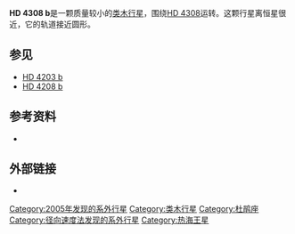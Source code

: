 {{Planetbox begin
| name=HD 4308 b
}}
{{Planetbox image
| image = HD 4308 b Hot SuperEarth.png
| caption = 艺术家笔下的HD 4308 b想象图
}}
{{Planetbox star
| star = [[HD_4308|HD 4308]]
| constell = [[杜鹃座|杜鹃座]]
| RA = {{RA|00|44|39.2677}}
| DEC = {{DEC|–65|38|58.280}}
| dist_ly = 71.39 
| dist_pc = 21.9
| class = G5V
}}
{{Planetbox orbit
| semimajor=0.115±0.096
| semimajor_gigameter = 17.2
| periastron = 0.115
| periastron_gigameter = 17.2
| apastron = 0.115
| apastron_gigameter = 17.2
| eccentricity=0.00±0.01
| period=15.56±0.02
| period_year = 0.04260
| speed = 80.7
| ang_dist=5.205
| arg_peri=359±47
| t_peri=2,453,314.70<br/>±2.0
| semi-amp=4.07±0.2
}}
{{Planetbox character
| mass=>0.0442
| mass_earth = >14
}}
{{Planetbox discovery
| discovery_date=2005年8月22日
| discovery_method=[[多普勒光谱学|多普勒光谱学]]
| discovery_site = [[美国|美国]][[加利福尼亚|加利福尼亚]]
| discoverers=[[斯特凡·乌德里|斯特凡·乌德里]]等人
| discovery_status=已出版
}}
{{Planetbox reference
| star = HD+4308
| planet = b
}}
{{Planetbox end}}

'''HD 4308 b'''是一颗质量较小的[[类木行星|类木行星]]，围绕[[HD_4308|HD 4308]]运转。这颗行星离恒星很近，它的轨道接近圆形。

== 参见 ==
* [[HD_4203_b|HD 4203 b]]
* [[HD_4208_b|HD 4208 b]]

== 参考资料 ==
{{reflist}}

*{{cite journal | url=http://www.edpsciences.org/articles/aa/abs/2006/07/aa4084-05/aa4084-05.html | author=Udry ''et al.'' | title=The HARPS search for southern extra-solar planets V. A 14 Earth-masses planet orbiting HD 4308 | journal=[[Astronomy_and_Astrophysics|Astronomy and Astrophysics]] | volume=447 | year=2006 | pages=361–367 | doi=10.1051/0004-6361:20054084 | last2=Mayor | first2=M. | last3=Benz | first3=W. | last4=Bertaux | first4=J.-L. | last5=Bouchy | first5=F. | last6=Lovis | first6=C. | last7=Mordasini | first7=C. | last8=Pepe | first8=F. | last9=Queloz | first9=D. | bibcode=2006A&A...447..361U | arxiv=astro-ph/0510354 | deadurl=yes | archiveurl=https://web.archive.org/web/20060919033322/http://www.edpsciences.org/articles/aa/abs/2006/07/aa4084-05/aa4084-05.html | archivedate=2006-09-19 | access-date=2012-03-03 }}

== 外部链接 ==
* {{cite web | url=http://media4.obspm.fr/exoplanets/base/etoile.php?nom=HD+4308 | title=HD 4308 | work=Exoplanets | access-date=2012-03-03 | archive-url=https://web.archive.org/web/20160303200642/http://media4.obspm.fr/exoplanets/base/etoile.php?nom=HD+4308 | archive-date=2016-03-03 | dead-url=yes }}
{{Sky|00|44|39.2677|-|65|38|58.280|71.39}}

[[Category:2005年发现的系外行星|Category:2005年发现的系外行星]]
[[Category:类木行星|Category:类木行星]]
[[Category:杜鹃座|Category:杜鹃座]]
[[Category:径向速度法发现的系外行星|Category:径向速度法发现的系外行星]]
[[Category:热海王星|Category:热海王星]]


{{extrasolar-planet-stub}}